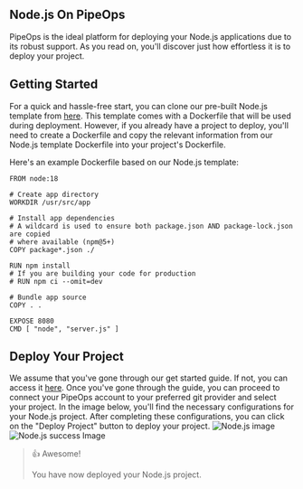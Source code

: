 ## Node.js On PipeOps

PipeOps is the ideal platform for deploying your Node.js applications due to its robust support. As you read on, you'll discover just how effortless it is to deploy your project.

## Getting Started

For a quick and hassle-free start, you can clone our pre-built Node.js template from [here](https://github.com/pipeops-dev/pipeops-nodejs). This template comes with a Dockerfile that will be used during deployment. However, if you already have a project to deploy, you'll need to create a Dockerfile and copy the relevant information from our Node.js template Dockerfile into your project's Dockerfile.

Here's an example Dockerfile based on our Node.js template:

```
FROM node:18

# Create app directory
WORKDIR /usr/src/app

# Install app dependencies
# A wildcard is used to ensure both package.json AND package-lock.json are copied
# where available (npm@5+)
COPY package*.json ./

RUN npm install
# If you are building your code for production
# RUN npm ci --omit=dev

# Bundle app source
COPY . .

EXPOSE 8080
CMD [ "node", "server.js" ]

```
## Deploy Your Project

We assume that you've gone through our get started guide. If not, you can access it [here](https://docs.pipeops.io/getting-started). Once you've gone through the guide, you can proceed to connect your PipeOps account to your preferred git provider and select your project. In the image below, you'll find the necessary configurations for your Node.js project. After completing these configurations, you can click on the "Deploy Project" button to deploy your project.
![Node.js image](/assets/nodejs.png)
![Node.js success Image](https://res.cloudinary.com/djhh4kkml/image/upload/v1678875019/Pipeops/image_5_bhabno.png)


> 👍 Awesome!
> 
> You have now deployed your Node.js project.